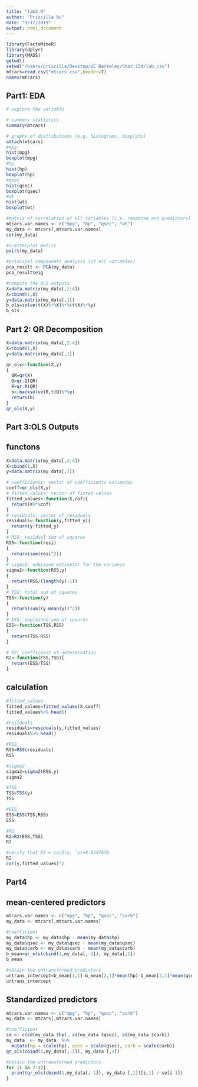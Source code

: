 ```yaml
---
title: "lab2.R"
author: "Priscilla Hu"
date: "9/17/2019"
output: html_document
---
```




```r
library(FactoMineR)
library(dplyr)
library(MASS)
getwd()
setwd("/Users/priscilla/Desktop/UC Berkeley/Stat 154/lab_csv")
mtcars=read.csv("mtcars.csv",header=T)
names(mtcars)
```

## Part1: EDA
```r
# explore the variable

# summary statistics
summary(mtcars)
```

```r
# graphs of distributions (e.g. histograms, boxplots)
attach(mtcars)
#mpg
hist(mpg)
boxplot(mpg)
#hp
hist(hp)
boxplot(hp)
#qsec
hist(qsec)
boxplot(qsec)
#wt
hist(wt)
boxplot(wt)
```


```r
#matrix of correlation of all variables (i.e. response and predictors)
mtcars.var.names <- c("mpg", "hp", "qsec", "wt")
my_data <- mtcars[,mtcars.var.names]
cor(my_data)
```



```r
#scatterplot matrix
pairs(my_data)

```



```r
#principal components analysis (of all variables)
pca_result <- PCA(my_data)
pca_result$eig
```


```r
#compute the OLS outputs
X=data.matrix(my_data[,2:4])
X=cbind(1,X)
y=data.matrix(my_data[,1])
b_ols=solve(t(X)%*%X)%*%(t(X)%*%y)
b_ols
```



## Part 2: QR Decomposition
```r
X=data.matrix(my_data[,2:4])
X=cbind(1,X)
y=data.matrix(my_data[,1])

qr_ols<-function(X,y)
{
  QR=qr(X)
  Q=qr.Q(QR)
  R=qr.R(QR)
  b<-backsolve(R,t(Q)%*%y)
  return(b)
}
qr_ols(X,y)
```



## Part 3:OLS Outputs

## functons

```r
X=data.matrix(my_data[,2:4])
X=cbind(1,X)
y=data.matrix(my_data[,1])

# coefficients: vector of coefficients estimates
coeff=qr_ols(X,y)
# fitted_values: vector of fitted values
fitted_values<-function(X,cof){
  return(X%*%cof)
}
# residuals: vector of residuals
residuals<-function(y,fitted_y){
  return(y-fitted_y)
}
# RSS: residual sum of squares
RSS<-function(resi)
{
  return(sum(resi^2))
}
# sigma2: unbiased estimator for the variance
sigma2<-function(RSS,y)
{
  return(RSS/(length(y)-1))
}
# TSS: total sum of squares
TSS<-function(y)
{
  return(sum((y-mean(y))^2))
}
# ESS: explained sum of squares
ESS<-function(TSS,RSS)
{
  return(TSS-RSS)
}

# R2: coefficient of determination
R2<-function(ESS,TSS){
  return(ESS/TSS)
}
```

## calculation

```r
#fitted_values
fitted_values=fitted_values(X,coeff)
fitted_values%>% head()
```

```r
#residuals
residuals=residuals(y,fitted_values)
residuals%>% head()
```

```r
#RSS
RSS=RSS(residuals)
RSS
```

```r
#sigma2
sigma2=sigma2(RSS,y)
sigma2
```

```r
#TSS
TSS=TSS(y)
TSS
```

```r
#ESS
ESS=ESS(TSS,RSS)
ESS
```

```r
#R2
R2=R2(ESS,TSS)
R2
```

```r
#verify that R2 = cor2(y, ˆy)=0.8347678
R2
cor(y,fitted_values)^2
```


## Part4

## mean-centered predictors

```r
mtcars.var.names <- c("mpg", "hp", "qsec", "carb")
my_data <- mtcars[,mtcars.var.names]

#coefficient
my_data$hp <- my_data$hp - mean(my_data$hp)
my_data$qsec <- my_data$qsec - mean(my_data$qsec)
my_data$carb <- my_data$carb - mean(my_data$carb)
b_mean=qr_ols(cbind(1,my_data[,-1]), my_data[,1])
b_mean

#obtain the untransformed predictors
untrans_intercept=b_mean[1,1]-b_mean[2,1]*mean(hp)-b_mean[3,1]*mean(qsec)-b_mean[4,1]*mean(wt)
untrans_intercept
```


## Standardized predictors

```r

mtcars.var.names <- c("mpg", "hp", "qsec", "carb")
my_data <- mtcars[,mtcars.var.names]

#coefficient
se <- c(sd(my_data $hp), sd(my_data $qsec), sd(my_data $carb))
my_data  <- my_data  %>%
  mutate(hp = scale(hp), qsec = scale(qsec), carb = scale(carb))
qr_ols(cbind(1,my_data[,-1]), my_data [,1])

#obtain the untransformed predictors
for (i in 2:4){
  print(qr_ols(cbind(1,my_data[,-1]), my_data [,1])[i,1] / se[i-1])
}
```


